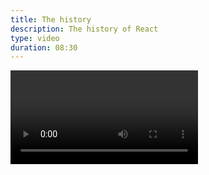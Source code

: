 ```yaml
---
title: The history
description: The history of React
type: video
duration: 08:30
---
```


<Video source="https://stream.mux.com/TbVCJiOghmISJgg4AznPfFHYRfiVoek8OJHF56Y01oR4/high.mp4" />

## React Server Components

In React Labs posts, we write about projects in active research and development. We've made significant progress on them since our [last update](https://react.dev/blog/2022/06/15/react-labs-what-we-have-been-working-on-june-2022), and we'd like to share what we learned.

React Server Components (or RSC) is a new application architecture designed by the React team.

We've first shared our research on RSC in an [introductory talk](/blog/2020/12/21/data-fetching-with-react-server-components) and an [RFC](https://github.com/reactjs/rfcs/pull/188). To recap them, we are introducing a new kind of component--Server Components--that run ahead of time and are excluded from your JavaScript bundle. Server Components can run during the build, letting you read from the filesystem or fetch static content. They can also run on the server, letting you access your data layer without having to build an API. You can pass data by props from Server Components to the interactive Client Components in the browser.
